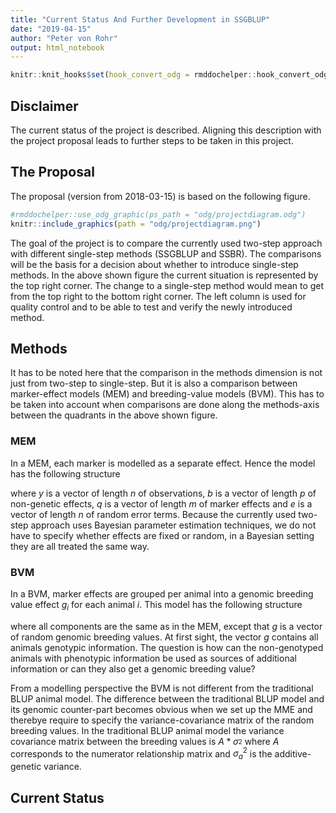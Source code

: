 ```yaml
---
title: "Current Status And Further Development in SSGBLUP"
date: "2019-04-15"
author: "Peter von Rohr"
output: html_notebook
---
```


```r
knitr::knit_hooks$set(hook_convert_odg = rmddochelper::hook_convert_odg)
```


## Disclaimer
The current status of the project is described. Aligning this description with the project proposal leads to further steps to be taken in this project.


## The Proposal
The proposal (version from 2018-03-15) is based on the following figure.

```r
#rmddochelper::use_odg_graphic(ps_path = "odg/projectdiagram.odg")
knitr::include_graphics(path = "odg/projectdiagram.png")
```


The goal of the project is to compare the currently used two-step approach with different single-step methods (SSGBLUP and SSBR). The comparisons will be the basis for a decision about whether to introduce single-step methods. In the above shown figure the current situation is represented by the top right corner. The change to a single-step method would mean to get from the top right to the bottom right corner. The left column is used for quality control and to be able to test and verify the newly introduced method. 


## Methods
It has to be noted here that the comparison in the methods dimension is not just from two-step to single-step. But it is also a comparison between marker-effect models (MEM) and breeding-value models (BVM). This has to be taken into account when comparisons are done along the methods-axis between the quadrants in the above shown figure. 

### MEM
In a MEM, each marker is modelled as a separate effect. Hence the model has the following structure

\begin{equation}
y = Xb + Wq + e
\end{equation}

where $y$ is a vector of length $n$ of observations, $b$ is a vector of length $p$ of non-genetic effects, $q$ is a vector of length $m$ of marker effects and $e$ is a vector of length $n$ of random error terms. Because the currently used two-step approach uses Bayesian parameter estimation techniques, we do not have to specify whether effects are fixed or random, in a Bayesian setting they are all treated the same way.


### BVM 
In a BVM, marker effects are grouped per animal into a genomic breeding value effect $g_i$ for each animal $i$. This model has the following structure

\begin{equation}
y = Xb + Zg + e
\end{equation}

where all components are the same as in the MEM, except that $g$ is a vector of random genomic breeding values. At first sight, the vector $g$ contains all animals genotypic information. The question is how can the non-genotyped animals with phenotypic information be used as sources of additional information or can they also get a genomic breeding value? 

From a modelling perspective the BVM is not different from the traditional BLUP animal model. The difference between the traditional BLUP model and its genomic counter-part becomes obvious when we set up the MME and therebye require to specify the variance-covariance matrix of the random breeding values. In the traditional BLUP animal model the variance covariance matrix between the breeding values is $A*\sigma_^2$ where $A$ corresponds to the numerator relationship matrix and $\sigma_a^2$ is the additive-genetic variance.




## Current Status 
